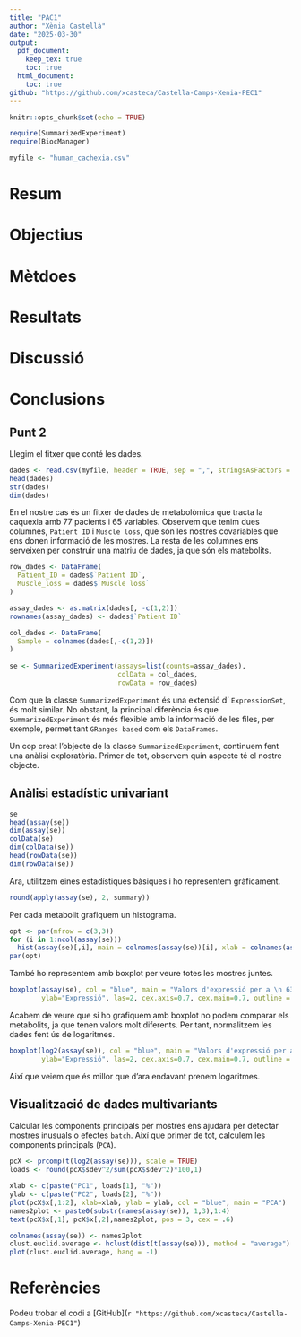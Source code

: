 ```yaml
---
title: "PAC1"
author: "Xènia Castellà"
date: "2025-03-30"
output: 
  pdf_document:
    keep_tex: true
    toc: true
  html_document:
    toc: true
github: "https://github.com/xcasteca/Castella-Camps-Xenia-PEC1"
---
```


```r
knitr::opts_chunk$set(echo = TRUE)
```

```r
require(SummarizedExperiment)
require(BiocManager)
```

```r
myfile <- "human_cachexia.csv"
```

# Resum

# Objectius

# Mètdoes

# Resultats

# Discussió

# Conclusions

## Punt 2

Llegim el fitxer que conté les dades.
```r
dades <- read.csv(myfile, header = TRUE, sep = ",", stringsAsFactors = FALSE, check.names = FALSE)
head(dades)
str(dades)
dim(dades)
```

En el nostre cas és un fitxer de dades de metabolòmica que tracta la caquexia amb 77 pacients i 65 variables. Observem que tenim dues columnes, `Patient ID` i `Muscle loss`, que són les nostres covariables que ens donen informació de les mostres. La resta de les columnes ens serveixen per construir una matriu de dades, ja que són els matebolits. 

```r
row_dades <- DataFrame(
  Patient_ID = dades$`Patient ID`,
  Muscle_loss = dades$`Muscle loss`
)

assay_dades <- as.matrix(dades[, -c(1,2)])
rownames(assay_dades) <- dades$`Patient ID`

col_dades <- DataFrame(
  Sample = colnames(dades[,-c(1,2)])
)
                       
se <- SummarizedExperiment(assays=list(counts=assay_dades),
                           colData = col_dades,
                           rowData = row_dades)
```

Com que la classe `SummarizedExperiment` és una extensió d' `ExpressionSet`, és molt similar. No obstant, la principal diferència és que `SummarizedExperiment` és més flexible amb la informació de les files, per exemple, permet tant `GRanges based` com els `DataFrames`.

Un cop creat l'objecte de la classe `SummarizedExperiment`, continuem fent una anàlisi exploratòria. Primer de tot, observem quin aspecte té el nostre objecte.

## Anàlisi estadístic univariant

```r
se
head(assay(se))
dim(assay(se))
colData(se)
dim(colData(se))
head(rowData(se))
dim(rowData(se))
```
Ara, utilitzem eines estadístiques bàsiques i ho representem gràficament. 

```r
round(apply(assay(se), 2, summary))
```

Per cada metabolit grafiquem un histograma. 

```r
opt <- par(mfrow = c(3,3))
for (i in 1:ncol(assay(se)))
  hist(assay(se)[,i], main = colnames(assay(se))[i], xlab = colnames(assay(se))[i])
par(opt)
```
També ho representem amb boxplot per veure totes les mostres juntes.
```r
boxplot(assay(se), col = "blue", main = "Valors d'expressió per a \n 63 mostres dos grups", xlab="Matebolits", 
        ylab="Expressió", las=2, cex.axis=0.7, cex.main=0.7, outline = FALSE)
```
Acabem de veure que si ho grafiquem amb boxplot no podem comparar els metabolits, ja que tenen valors molt diferents. Per tant, normalitzem les dades fent ús de logaritmes.

```r
boxplot(log2(assay(se)), col = "blue", main = "Valors d'expressió per a \n 63 mostres dos grups", xlab="Matebolits", 
        ylab="Expressió", las=2, cex.axis=0.7, cex.main=0.7, outline = FALSE)
```
Així que veiem que és millor que d'ara endavant prenem logaritmes. 

## Visualització de dades multivariants

Calcular les components principals per mostres ens ajudarà per detectar mostres inusuals o efectes `batch`. Així que primer de tot, calculem les components principals (`PCA`).

```r
pcX <- prcomp(t(log2(assay(se))), scale = TRUE)
loads <- round(pcX$sdev^2/sum(pcX$sdev^2)*100,1)
```

```r
xlab <- c(paste("PC1", loads[1], "%"))
ylab <- c(paste("PC2", loads[2], "%"))
plot(pcX$x[,1:2], xlab=xlab, ylab = ylab, col = "blue", main = "PCA")
names2plot <- paste0(substr(names(assay(se)), 1,3),1:4)
text(pcX$x[,1], pcX$x[,2],names2plot, pos = 3, cex = .6)
```


```r
colnames(assay(se)) <- names2plot
clust.euclid.average <- hclust(dist(t(assay(se))), method = "average")
plot(clust.euclid.average, hang = -1)
```


# Referències

Podeu trobar el codi a [GitHub](`r "https://github.com/xcasteca/Castella-Camps-Xenia-PEC1"`)
